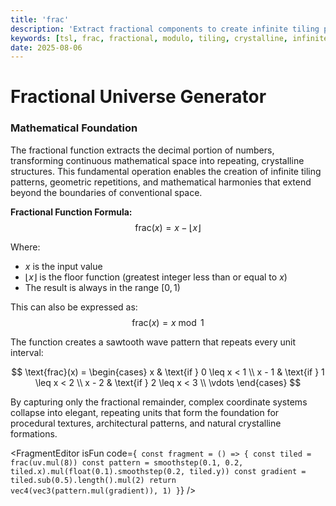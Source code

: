 ```yaml
---
title: 'frac'
description: 'Extract fractional components to create infinite tiling patterns, crystalline structures, and mathematical harmony in visual space'
keywords: [tsl, frac, fractional, modulo, tiling, crystalline, infinite, mathematical, patterns]
date: 2025-08-06
---
```



# Fractional Universe Generator

### Mathematical Foundation

The fractional function extracts the decimal portion of numbers, transforming continuous mathematical space into repeating, crystalline structures. This fundamental operation enables the creation of infinite tiling patterns, geometric repetitions, and mathematical harmonies that extend beyond the boundaries of conventional space.

**Fractional Function Formula:**
$$\text{frac}(x) = x - \lfloor x \rfloor$$

Where:

- $x$ is the input value
- $\lfloor x \rfloor$ is the floor function (greatest integer less than or equal to $x$)
- The result is always in the range $[0, 1)$

This can also be expressed as:
$$\text{frac}(x) = x \bmod 1$$

The function creates a sawtooth wave pattern that repeats every unit interval:

$$
\text{frac}(x) = \begin{cases}
x & \text{if } 0 \leq x < 1 \\
x - 1 & \text{if } 1 \leq x < 2 \\
x - 2 & \text{if } 2 \leq x < 3 \\
\vdots
\end{cases}
$$

By capturing only the fractional remainder, complex coordinate systems collapse into elegant, repeating units that form the foundation for procedural textures, architectural patterns, and natural crystalline formations.

<FragmentEditor
        isFun
        code={`
const fragment = () => {
        const tiled = frac(uv.mul(8))
        const pattern = smoothstep(0.1, 0.2, tiled.x).mul(float(0.1).smoothstep(0.2, tiled.y))
        const gradient = tiled.sub(0.5).length().mul(2)
        return vec4(vec3(pattern.mul(gradient)), 1)
}`}
/>

